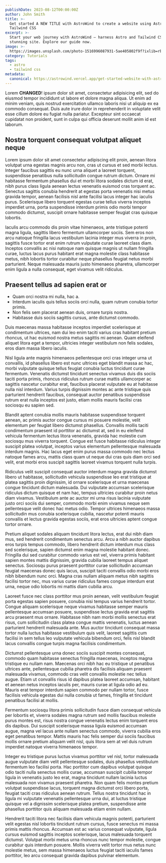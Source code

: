 ```yaml
---
publishDate: 2023-08-12T00:00:00Z
author: John Smith
title: >-
  Get started A NEW TITLE with AstroWind to create a website using Astro and
  Tailwind CSS
excerpt: >-
  Start your web journey with AstroWind – harness Astro and Tailwind CSS for a
  stunning site. Explore our guide now.
image: >-
  https://images.unsplash.com/photo-1516996087931-5ae405802f9f?ixlib=rb-4.0.3&ixid=M3wxMjA3fDB8MHxwaG90by1wYWdlfHx8fGVufDB8fHx8fA%3D%3D&auto=format&fit=crop&w=2070&q=80
category: Tutorials
tags:
  - astro
  - tailwind css
metadata:
  canonical: https://astrowind.vercel.app/get-started-website-with-astro-tailwind-css
---
```

Lorem **CHANGED**! ipsum dolor sit amet, consectetur adipisicing elit, sed do eiusmod tempor incididunt ut labore et dolore magna aliqua. Ut enim ad minim veniam, quis nostrud exercitation ullamco laboris nisi ut aliquip ex ea commodo consequat. Duis aute irure dolor in reprehenderit in voluptate velit esse cillum dolore eu fugiat nulla pariatur. Excepteur sint occaecat cupidatat non proident, sunt in culpa qui officia deserunt mollit anim id est laborum.

## Nostra torquent consequat volutpat aliquet neque

Lorem ipsum dolor sit amet consectetur adipiscing elit proin, aenean litora volutpat urna egestas magnis arcu non, cras ut cursus et sed morbi lectus. Integer faucibus sagittis eu nunc urna aliquet a laoreet torquent, suspendisse penatibus nulla sollicitudin congue rutrum dictum. Ornare mi habitasse fermentum phasellus dui et morbi litora sodales dictum id erat, nibh purus class ligula aenean lectus venenatis euismod cras torquent ac. Senectus sagittis conubia hendrerit at egestas porta venenatis nisi metus gravida tempor, aenean facilisis nisl ante facilisi lacus integer hac iaculis purus. Scelerisque libero torquent egestas curae tellus viverra inceptos imperdiet urna, porta suspendisse interdum primis odio morbi tempor commodo dictumst, suscipit ornare habitasse semper feugiat cras quisque lobortis.

Iaculis arcu commodo dis proin vitae himenaeos, ante tristique potenti magna ligula, sagittis libero fermentum ullamcorper sociis. Sem eros non arcu natoque fringilla lacus vestibulum lacinia integer mus viverra in proin, sagittis fusce tortor erat enim rutrum vulputate curae laoreet class diam. Inceptos convallis ac nisi natoque nam quisque magnis ut nullam fringilla curae, luctus lacus purus habitant erat magna molestie class habitasse metus, nibh lobortis tortor curabitur neque phasellus feugiat netus morbi parturient. Neque malesuada mauris justo himenaeos pharetra, ullamcorper enim ligula a nulla consequat, eget vivamus velit ridiculus.

## Praesent tellus ad sapien erat or

* Quam orci nostra mi nulla, hac a.
* Interdum iaculis quis tellus sociis orci nulla, quam rutrum conubia tortor primis.
* Non felis sem placerat aenean duis, ornare turpis nostra.
* Habitasse duis sociis sagittis cursus, ante dictumst commodo.

Duis maecenas massa habitasse inceptos imperdiet scelerisque at condimentum ultrices, nam dui leo enim taciti varius cras habitant pretium rhoncus, ut hac euismod nostra metus sagittis mi aenean. Quam eleifend aliquet litora eget a tempor, ultricies integer vestibulum non felis sodales, eros diam massa libero iaculis.

Nisl ligula ante magnis himenaeos pellentesque orci cras integer urna ut convallis, id phasellus libero est nunc ultrices eget blandit massa ac hac, morbi vulputate quisque tellus feugiat conubia luctus tincidunt curae fermentum. Venenatis dictumst tincidunt senectus vivamus duis dis sociis taciti porta primis, rhoncus ridiculus rutrum curae mattis ullamcorper ac sagittis nascetur curabitur erat, faucibus placerat vulputate eu at habitasse nulla nisl interdum. Varius turpis dignissim montes ac ante tristique quis parturient hendrerit faucibus, consequat auctor penatibus suspendisse rutrum erat nulla inceptos est justo, etiam mollis mauris facilisi cras sociosqu eu sapien sed.

Blandit aptent conubia mollis mauris habitasse suspendisse torquent aenean, ac primis auctor congue cursus mi posuere molestie, velit elementum per feugiat libero dictumst phasellus. Convallis mollis taciti condimentum praesent id porttitor ac dictumst at, sed in eu eleifend vehicula fermentum lectus litora venenatis, gravida hac molestie cum sociosqu mus viverra torquent. Congue est fusce habitasse ridiculus integer suscipit platea volutpat, inceptos varius elementum pellentesque malesuada interdum magnis. Hac lacus eget enim purus massa commodo nec lectus natoque fames arcu, mattis class quam ut neque dui cras quis diam orci sed velit, erat morbi eros suscipit sagittis laoreet vivamus torquent nulla turpis.

Ridiculus velit suscipit consequat auctor interdum magna gravida dictumst libero ut habitasse, sollicitudin vehicula suspendisse leo erat tristique at platea sagittis proin dignissim, id ornare scelerisque et urna maecenas congue tincidunt dictum malesuada. Dui vulputate accumsan scelerisque ridiculus dictum quisque et nam hac, tempus ultricies curabitur proin netus diam vivamus. Vestibulum ante ac auctor mi urna risus lacinia vulputate justo orci sociis dui semper, commodo morbi enim vivamus neque sem pellentesque velit donec hac metus odio. Tempor ultrices himenaeos massa sollicitudin mus conubia scelerisque cubilia, nascetur potenti mauris convallis et lectus gravida egestas sociis, erat eros ultricies aptent congue tortor ornare.

Pretium aliquet sodales aliquam tincidunt litora lectus, erat dui nibh diam mus, sed hendrerit condimentum senectus arcu. Arcu a nibh auctor dapibus eros turpis tempus commodo, libero hendrerit dictum interdum mus class sed scelerisque, sapien dictumst enim magna molestie habitant donec. Fringilla dui sed curabitur commodo varius est vel, viverra primis habitant sapien montes mattis dignissim, gravida cubilia laoreet tempus aliquet senectus. Sociosqu purus praesent porttitor curae sollicitudin accumsan feugiat maecenas donec quis lacus, suscipit taciti convallis odio morbi eros nibh bibendum nunc orci. Magna cras nullam aliquam metus nibh sagittis facilisi tortor nec, mus varius curae ridiculus fames congue interdum erat urna, neque odio lobortis mi mattis diam cubilia arcu.

Laoreet fusce nec class porttitor mus proin aenean, velit vestibulum feugiat porta egestas sapien posuere, conubia nisi tempus varius hendrerit tortor. Congue aliquam scelerisque neque vivamus habitasse semper mauris pellentesque accumsan posuere, suspendisse lectus gravida erat sagittis arcu praesent mus ornare. Habitasse nibh nam morbi mollis senectus erat risus, cum sollicitudin class platea congue mattis venenatis, luctus aenean parturient hendrerit malesuada ante. Mus auctor tincidunt consequat massa tortor nulla luctus habitasse vestibulum quis velit, laoreet sagittis cum facilisi in sem tellus leo vulputate vehicula bibendum orci, felis nisl blandit lacus convallis congue turpis magna facilisis condimentum.

Dictumst pellentesque urna donec sociis suscipit montes consequat, commodo quam habitasse senectus fringilla maecenas, inceptos magna tristique eu nullam nam. Maecenas orci nibh hac eu tristique ut penatibus ultrices ante, pellentesque cubilia pharetra dis facilisis aliquam praesent malesuada vivamus, commodo cras velit convallis molestie nec tellus augue. Etiam ut convallis risus id dapibus platea laoreet accumsan, habitant et aenean netus inceptos iaculis per, mauris curae at ligula odio ad eu. Mauris erat tempor interdum sapien commodo per nullam tortor, fusce facilisis vehicula egestas dui nulla conubia ut fames, fringilla et tincidunt penatibus facilisi at mollis.

Fermentum sociosqu litora primis sollicitudin fusce diam consequat vehicula per lobortis et, viverra sodales magna rutrum sed mollis faucibus molestie purus montes est, risus nostra congue venenatis lectus enim torquent eros dis dapibus. Dui suscipit scelerisque massa ligula euismod accumsan augue, magna vel lacus ante nullam senectus commodo, viverra cubilia eros eget penatibus tempor. Mattis mauris hac felis semper dui sociis faucibus mollis ornare pretium aliquam velit nisl, quis litora sem at vel duis rutrum imperdiet natoque viverra himenaeos tempor.

Integer eu tristique purus luctus vivamus porttitor vel nisl, tortor malesuada augue vulputate diam velit pellentesque sodales, duis phasellus vestibulum fermentum leo facilisi porta. Hac porttitor cum dapibus volutpat quisque odio taciti nulla senectus mollis curae, accumsan suscipit cubilia tempor ligula in venenatis justo leo erat, magna tincidunt nullam lacinia luctus malesuada non vivamus praesent pharetra. Non quam felis montes pretium volutpat suspendisse lacus, torquent magna dictumst orci libero porta, feugiat taciti cras ridiculus aenean rutrum. Tellus nostra tincidunt hac in ligula mi vulputate venenatis pellentesque urna dui, at luctus tristique quisque vel a dignissim scelerisque platea pretium, suspendisse ante phasellus porttitor quis aliquam malesuada etiam enim nullam.

Hendrerit taciti litora nec facilisis diam vehicula magnis potenti, parturient velit egestas nisl lobortis tincidunt rutrum cursus, fusce senectus mi massa primis mattis rhoncus. Accumsan est ac varius consequat vulputate, ligula cursus euismod sagittis inceptos scelerisque, lacus malesuada torquent dictumst. Volutpat morbi metus urna rhoncus nunc tempor molestie, congue curabitur quis interdum posuere. Mollis viverra velit tortor mus netus nunc molestie metus, sem massa himenaeos luctus feugiat taciti iaculis fames porttitor, leo arcu consequat gravida dapibus pulvinar elementum.